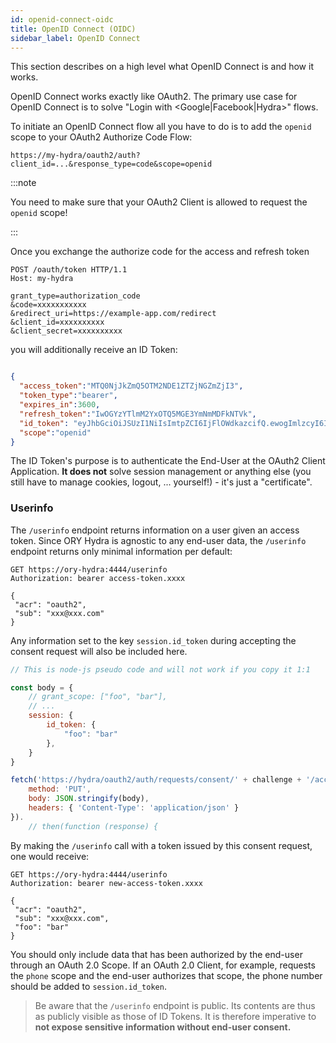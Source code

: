 ```yaml
---
id: openid-connect-oidc
title: OpenID Connect (OIDC)
sidebar_label: OpenID Connect
---
```


This section describes on a high level what OpenID Connect is and how it works.

OpenID Connect works exactly like OAuth2. The primary use case for OpenID Connect
is to solve "Login with <Google|Facebook|Hydra>" flows.

To initiate an OpenID Connect flow all you have to do is to add the `openid` scope
to your OAuth2 Authorize Code Flow:

```
https://my-hydra/oauth2/auth?client_id=...&response_type=code&scope=openid
```

:::note

You need to make sure that your OAuth2 Client is allowed to request the `openid` scope!

:::

Once you exchange the authorize code for the access and refresh token

```
POST /oauth/token HTTP/1.1
Host: my-hydra

grant_type=authorization_code
&code=xxxxxxxxxxx
&redirect_uri=https://example-app.com/redirect
&client_id=xxxxxxxxxx
&client_secret=xxxxxxxxxx
```

you will additionally receive an ID Token:

```json

{
  "access_token":"MTQ0NjJkZmQ5OTM2NDE1ZTZjNGZmZjI3",
  "token_type":"bearer",
  "expires_in":3600,
  "refresh_token":"IwOGYzYTlmM2YxOTQ5MGE3YmNmMDFkNTVk",
  "id_token": "eyJhbGciOiJSUzI1NiIsImtpZCI6IjFlOWdkazcifQ.ewogImlzcyI6ICJodHRwOi8vc2VydmVyLmV4YW1wbGUuY29tIiwKICJzdWIiOiAiMjQ4Mjg5NzYxMDAxIiwKICJhdWQiOiAiczZCaGRSa3F0MyIsCiAibm9uY2UiOiAibi0wUzZfV3pBMk1qIiwKICJleHAiOiAxMzExMjgxOTcwLAogImlhdCI6IDEzMTEyODA5NzAKfQ.ggW8hZ1EuVLuxNuuIJKX_V8a_OMXzR0EHR9R6jgdqrOOF4daGU96Sr_P6qJp6IcmD3HP99Obi1PRs-cwh3LO-p146waJ8IhehcwL7F09JdijmBqkvPeB2T9CJNqeGpe-gccMg4vfKjkM8FcGvnzZUN4_KSP0aAp1tOJ1zZwgjxqGByKHiOtX7TpdQyHE5lcMiKPXfEIQILVq0pc_E2DzL7emopWoaoZTF_m0_N0YzFC6g6EJbOEoRoSK5hoDalrcvRYLSrQAZZKflyuVCyixEoV9GfNQC3_osjzw2PAithfubEEBLuVVk4XUVrWOLrLl0nx7RkKU8NXNHq-rvKMzqg",
  "scope":"openid"
}
```

The ID Token's purpose is to authenticate the End-User at the OAuth2 Client Application. **It does not** solve
session management or anything else (you still have to manage cookies, logout, ... yourself!) - it's just a "certificate".

### Userinfo

The `/userinfo` endpoint returns information on a user given an access token.
Since ORY Hydra is agnostic to any end-user data, the `/userinfo` endpoint
returns only minimal information per default:

```
GET https://ory-hydra:4444/userinfo
Authorization: bearer access-token.xxxx

{
 "acr": "oauth2",
 "sub": "xxx@xxx.com"
}
```

Any information set to the key `session.id_token` during accepting the consent
request will also be included here.

```js
// This is node-js pseudo code and will not work if you copy it 1:1

const body = {
    // grant_scope: ["foo", "bar"],
    // ...
    session: {
        id_token: {
            "foo": "bar"
        },
    }
}

fetch('https://hydra/oauth2/auth/requests/consent/' + challenge + '/accept', {
    method: 'PUT',
    body: JSON.stringify(body),
    headers: { 'Content-Type': 'application/json' }
}).
    // then(function (response) {
```

By making the `/userinfo` call with a token issued by this consent request, one
would receive:

```
GET https://ory-hydra:4444/userinfo
Authorization: bearer new-access-token.xxxx

{
 "acr": "oauth2",
 "sub": "xxx@xxx.com",
 "foo": "bar"
}
```

You should only include data that has been authorized by the end-user through an
OAuth 2.0 Scope. If an OAuth 2.0 Client, for example, requests the `phone` scope
and the end-user authorizes that scope, the phone number should be added to
`session.id_token`.

> Be aware that the `/userinfo` endpoint is public. Its contents are thus as
> publicly visible as those of ID Tokens. It is therefore imperative to **not
> expose sensitive information without end-user consent.**
